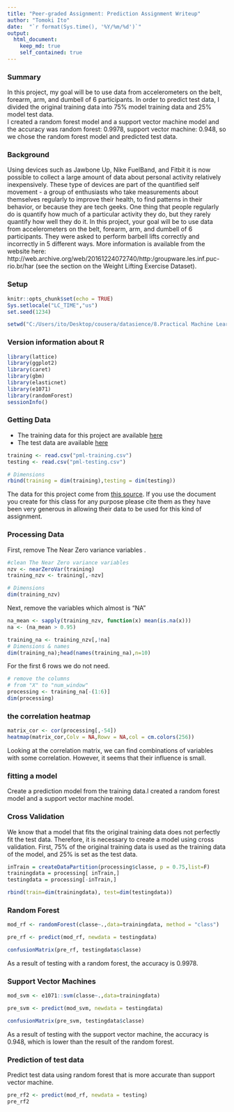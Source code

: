 ---
title: "Peer-graded Assignment: Prediction Assignment Writeup"
author: "Tomoki Ito"
date:  "`r format(Sys.time(), '%Y/%m/%d')`"
output: 
  html_document:
    keep_md: true
    self_contained: true
---

### Summary  
 In this project, my goal will be to use data from accelerometers on the belt, forearm, arm, and dumbell of 6 participants.
 In order to predict test data, I divided the original training data into 75% model training data and 25% model test data.  
 I created a random forest model and a support vector machine model and the accuracy was random forest: 0.9978, support vector machine: 0.948, so we chose the random forest model and predicted test data. 

### Background 
 Using devices such as Jawbone Up, Nike FuelBand, and Fitbit it is now possible to collect a large amount of data about personal activity relatively inexpensively. These type of devices are part of the quantified self movement - a group of enthusiasts who take measurements about themselves regularly to improve their health, to find patterns in their behavior, or because they are tech geeks. One thing that people regularly do is quantify how much of a particular activity they do, but they rarely quantify how well they do it. In this project, your goal will be to use data from accelerometers on the belt, forearm, arm, and dumbell of 6 participants. They were asked to perform barbell lifts correctly and incorrectly in 5 different ways. More information is available from the website here: http://web.archive.org/web/20161224072740/http:/groupware.les.inf.puc-rio.br/har (see the section on the Weight Lifting Exercise Dataset).

### Setup
 
```{r setup, include=TRUE}
knitr::opts_chunk$set(echo = TRUE)
Sys.setlocale("LC_TIME","us")
set.seed(1234)
```

```{r , echo=FALSE}
setwd("C:/Users/ito/Desktop/cousera/datasience/8.Practical Machine Learning/pa")
```

### Version information about R
 
```{r lib, message=FALSE, warning=FALSE}
library(lattice)
library(ggplot2)
library(caret)
library(gbm)
library(elasticnet)
library(e1071)
library(randomForest)
sessionInfo()
```


### Getting Data
 * The training data for this project are available [here](https://d396qusza40orc.cloudfront.net/predmachlearn/pml-training.csv)
 * The test data are available [here](https://d396qusza40orc.cloudfront.net/predmachlearn/pml-testing.csv)  
  
```{r gettingdata,cache=TRUE}
training <- read.csv("pml-training.csv")
testing <- read.csv("pml-testing.csv")

# Dimensions
rbind(training = dim(training),testing = dim(testing))
```
The data for this project come from [this source](http://web.archive.org/web/20161224072740/http:/groupware.les.inf.puc-rio.br/har). If you use the document you create for this class for any purpose please cite them as they have been very generous in allowing their data to be used for this kind of assignment.
  
### Processing Data
 First, remove The Near Zero variance variables . 
```{r processingdata,cache=TRUE}

#clean The Near Zero variance variables
nzv <- nearZeroVar(training)
training_nzv <- training[,-nzv]

# Dimensions
dim(training_nzv)
```
Next, remove the variables which almost is "NA"
```{r, cache=TRUE}
na_mean <- sapply(training_nzv, function(x) mean(is.na(x)))
na <- (na_mean > 0.95)

training_na <- training_nzv[,!na]
# Dimensions & names
dim(training_na);head(names(training_na),n=10)
```
 For the first 6 rows we do not need.
```{r, cache=TRUE}
# remove the columns 
# from "X" to "num_window" 
processing <- training_na[-(1:6)]
dim(processing)
```
### the correlation heatmap 
```{r, cache=TRUE}
matrix_cor <- cor(processing[,-54])
heatmap(matrix_cor,Colv = NA,Rowv = NA,col = cm.colors(256))
```
  
Looking at the correlation matrix, we can find combinations of variables with some correlation. However, it seems that their influence is small.

### fitting a model
Create a prediction model from the training data.I created a random forest model and a support vector machine model.  

### Cross Validation
We know that a model that fits the original training data does not perfectly fit the test data. Therefore, it is necessary to create a model using cross validation.
First, 75% of the original training data is used as the training data of the model, and 25% is set as the test data.
```{r, cache=TRUE}
inTrain = createDataPartition(processing$classe, p = 0.75,list=F)
trainingdata = processing[ inTrain,]
testingdata = processing[-inTrain,]

rbind(train=dim(trainingdata), test=dim(testingdata))
```


### Random Forest
```{r, cache=TRUE}
mod_rf <- randomForest(classe~.,data=trainingdata, method = "class")

pre_rf <- predict(mod_rf, newdata = testingdata)

confusionMatrix(pre_rf, testingdata$classe)
```
As a result of testing with a random forest, the accuracy is 0.9978.


### Support Vector Machines
```{r, cache=TRUE}

mod_svm <- e1071::svm(classe~.,data=trainingdata)

pre_svm <- predict(mod_svm, newdata = testingdata)

confusionMatrix(pre_svm, testingdata$classe)
```

As a result of testing with the support vector machine, the accuracy is 0.948, which is lower than the result of the random forest.


### Prediction of test data
Predict test data using random forest that is more accurate than support vector machine.
```{r, cache=TRUE}
pre_rf2 <- predict(mod_rf, newdata = testing)
pre_rf2
```
